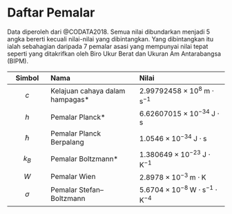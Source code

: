 \backmatter

# Daftar Pemalar {-}

Data diperoleh dari @CODATA2018. Semua nilai dibundarkan menjadi 5 angka bererti kecuali nilai-nilai yang dibintangkan. Yang dibintangkan itu ialah sebahagian daripada 7 pemalar asasi yang mempunyai nilai tepat seperti yang ditakrifkan oleh Biro Ukur Berat dan Ukuran Am Antarabangsa (BIPM).

| Simbol | Nama | Nilai|
|:---:|:----------|:----------|
|$c$| Kelajuan cahaya dalam hampagas* | $2.99792458\times 10^8\;\text{m}\cdot\text{s}^{-1}$ |
|$h$| Pemalar Planck* | $6.62607015 \times 10^{-34}\;\text{J}\cdot\text{s}$ |
|$\hbar$| Pemalar Planck Berpalang| $1.0546 \times 10^{-34}\;\text{J}\cdot\text{s}$ |
|$k_B$| Pemalar Boltzmann* | $1.380649\times 10^{-23}\;\text{J}\cdot\text{K}^{-1}$ |
|$W$| Pemalar Wien | $2.8978 \times 10^{-3}\;\text{m}\cdot\text{K}$ |
|$\sigma$| Pemalar Stefan&ndash;Boltzmann | $5.6704\times 10^{-8}\;\text{W}\cdot\text{s}^{-1}\cdot\text{K}^{-4}$ |

